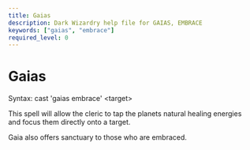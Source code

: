 ```yaml
---
title: Gaias
description: Dark Wizardry help file for GAIAS, EMBRACE
keywords: ["gaias", "embrace"]
required_level: 0
---
```


# Gaias

Syntax: cast 'gaias embrace' \<target\>  

This spell will allow the cleric to tap the planets natural healing energies  
and focus them directly onto a target.  

Gaia also offers sanctuary to those who are embraced.